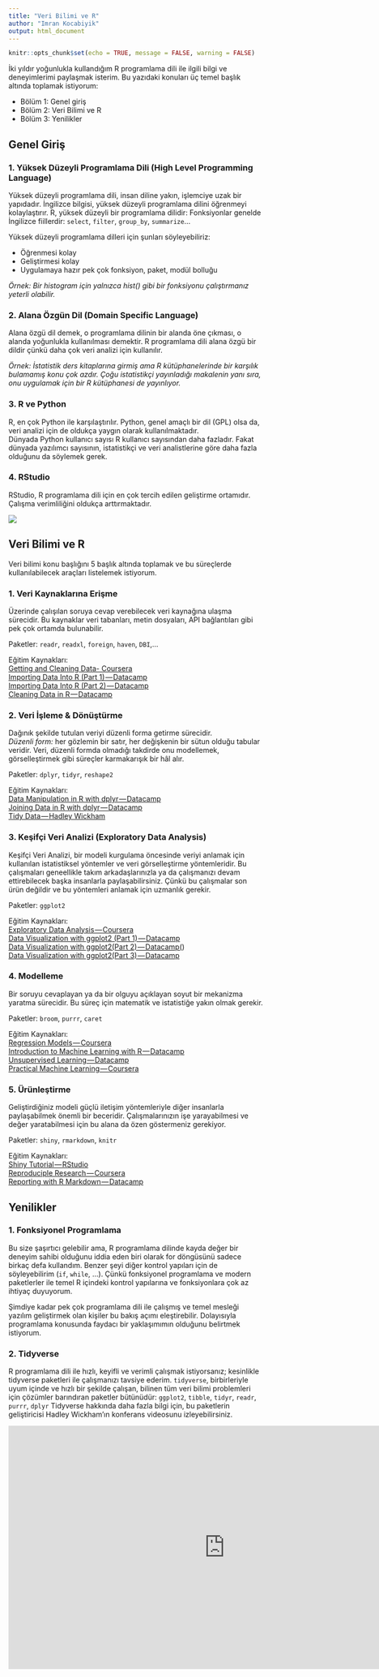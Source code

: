 ```yaml
---
title: "Veri Bilimi ve R"
author: "Imran Kocabiyik"
output: html_document
---
```


```r
knitr::opts_chunk$set(echo = TRUE, message = FALSE, warning = FALSE)
```


İki yıldır yoğunlukla kullandığım R programlama dili ile ilgili bilgi ve deneyimlerimi paylaşmak isterim.
Bu yazıdaki konuları üç temel başlık altında toplamak istiyorum:  

* Bölüm 1: Genel giriş
* Bölüm 2: Veri Bilimi ve R
* Bölüm 3: Yenilikler

## Genel Giriş

### 1. Yüksek Düzeyli Programlama Dili (High Level Programming Language)

Yüksek düzeyli programlama dili, insan diline yakın, işlemciye uzak bir yapıdadır. İngilizce bilgisi, yüksek düzeyli programlama dilini öğrenmeyi kolaylaştırır.
R, yüksek düzeyli bir programlama dilidir: Fonksiyonlar genelde İngilizce fiillerdir: `select`, `filter`, `group_by`, `summarize`…  

Yüksek düzeyli programlama dilleri için şunları söyleyebiliriz:

* Öğrenmesi kolay  
* Geliştirmesi kolay  
* Uygulamaya hazır pek çok fonksiyon, paket, modül bolluğu  

_*Örnek:* Bir histogram için yalnızca hist() gibi bir fonksiyonu çalıştırmanız yeterli olabilir._  

### 2. Alana Özgün Dil (Domain Specific Language)

Alana özgü dil demek, o programlama dilinin bir alanda öne çıkması, o alanda yoğunlukla kullanılması demektir.
R programlama dili alana özgü bir dildir çünkü daha çok veri analizi için kullanılır.

_*Örnek:* İstatistik ders kitaplarına girmiş ama R kütüphanelerinde bir karşılık bulamamış konu çok azdır. Çoğu istatistikçi yayınladığı makalenin yanı sıra, onu uygulamak için bir R kütüphanesi de yayınlıyor._

### 3. R ve Python

R, en çok Python ile karşılaştırılır. Python, genel amaçlı bir dil (GPL) olsa da, veri analizi için de oldukça yaygın olarak kullanılmaktadır.  
Dünyada Python kullanıcı sayısı R kullanıcı sayısından daha fazladır. Fakat dünyada yazılımcı sayısının, istatistikçi ve veri analistlerine göre daha fazla olduğunu da söylemek gerek.  

### 4. RStudio

RStudio, R programlama dili için en çok tercih edilen geliştirme ortamıdır. Çalışma verimliliğini oldukça arttırmaktadır.

![](https://cdn-images-1.medium.com/max/1600/1*S-EK-5mKK8Wz3pwJhJq1Mg.png)

## Veri Bilimi ve R

Veri bilimi konu başlığını 5 başlık altında toplamak ve bu süreçlerde kullanılabilecek araçları listelemek istiyorum.

### 1. Veri Kaynaklarına Erişme

Üzerinde çalışılan soruya cevap verebilecek veri kaynağına ulaşma sürecidir. Bu kaynaklar veri tabanları, metin dosyaları, API bağlantıları gibi pek çok ortamda bulunabilir.  

Paketler:
`readr`, `readxl`, `foreign`, `haven`, `DBI`,...

Eğitim Kaynakları:  
[Getting and Cleaning Data- Coursera](https://www.coursera.org/learn/data-cleaning)  
[Importing Data Into R (Part 1) — Datacamp](https://www.datacamp.com/courses/importing-data-in-r-part-1)  
[Importing Data Into R (Part 2) — Datacamp](https://www.datacamp.com/courses/importing-data-in-r-part-2)  
[Cleaning Data in R — Datacamp](https://www.datacamp.com/courses/cleaning-data-in-r)  

### 2. Veri İşleme & Dönüştürme

Dağınık şekilde tutulan veriyi düzenli forma getirme sürecidir.  
*Düzenli form:* her gözlemin bir satır, her değişkenin bir sütun olduğu tabular veridir. Veri, düzenli formda olmadığı takdirde onu modellemek, görselleştirmek gibi süreçler karmakarışık bir hâl alır.  

Paketler:
`dplyr`, `tidyr`, `reshape2`

Eğitim Kaynakları:  
[Data Manipulation in R with dplyr — Datacamp](https://www.datacamp.com/courses/dplyr-data-manipulation-r-tutorial)  
[Joining Data in R with dplyr — Datacamp](https://www.datacamp.com/courses/joining-data-in-r-with-dplyr)  
[Tidy Data — Hadley Wickham](http://vita.had.co.nz/papers/tidy-data.pdf)

### 3. Keşifçi Veri Analizi (Exploratory Data Analysis)

Keşifçi Veri Analizi, bir modeli kurgulama öncesinde veriyi anlamak için kullanılan istatistiksel yöntemler ve veri görselleştirme yöntemleridir. Bu çalışmaları geneellikle takım arkadaşlarınızla ya da çalışmanızı devam ettirebilecek başka insanlarla paylaşabilirsiniz. Çünkü bu çalışmalar son ürün değildir ve bu yöntemleri anlamak için uzmanlık gerekir.

Paketler:
`ggplot2`  

Eğitim Kaynakları:  
[Exploratory Data Analysis — Coursera](https://www.coursera.org/learn/exploratory-data-analysis)  
[Data Visualization with ggplot2 (Part 1) — Datacamp](https://www.datacamp.com/courses/data-visualization-with-ggplot2-1)  
[Data Visualization with ggplot2(Part 2) — Datacamp(](https://www.datacamp.com/courses/data-visualization-with-ggplot2-2))  
[Data Visualization with ggplot2(Part 3) — Datacamp](https://www.datacamp.com/courses/data-visualization-with-ggplot2-3)  

### 4. Modelleme

Bir soruyu cevaplayan ya da bir olguyu açıklayan soyut bir mekanizma yaratma sürecidir. Bu süreç için matematik ve istatistiğe yakın olmak gerekir. 

Paketler:
`broom`, `purrr`, `caret`

Eğitim Kaynakları:  
[Regression Models — Coursera](https://www.coursera.org/learn/regression-models)  
[Introduction to Machine Learning with R — Datacamp](https://www.datacamp.com/courses/introduction-to-machine-learning-with-r)  
[Unsupervised Learning — Datacamp](https://www.datacamp.com/courses/unsupervised-learning-in-r)  
[Practical Machine Learning — Coursera](https://www.coursera.org/learn/practical-machine-learning)  

### 5. Ürünleştirme

Geliştirdiğiniz modeli güçlü iletişim yöntemleriyle diğer insanlarla paylaşabilmek önemli bir beceridir. Çalışmalarınızın işe yarayabilmesi ve değer yaratabilmesi için bu alana da özen göstermeniz gerekiyor.

Paketler:
`shiny`, `rmarkdown`, `knitr`

Eğitim Kaynakları:  
[Shiny Tutorial — RStudio](http://shiny.rstudio.com/tutorial/)  
[Reproduciple Research — Coursera](https://www.coursera.org/learn/reproducible-research)  
[Reporting with R Markdown — Datacamp](https://www.datacamp.com/courses/reporting-with-r-markdown)  

## Yenilikler
### 1. Fonksiyonel Programlama

Bu size şaşırtıcı gelebilir ama, R programlama dilinde kayda değer bir deneyim sahibi olduğunu iddia eden biri olarak for döngüsünü sadece birkaç defa kullandım. Benzer şeyi diğer kontrol yapıları için de söyleyebilirim (`if`, `while`, …). Çünkü fonksiyonel programlama ve modern paketlerler ile temel R içindeki kontrol yapılarına ve fonksiyonlara çok az ihtiyaç duyuyorum.  

Şimdiye kadar pek çok programlama dili ile çalışmış ve temel mesleği yazılım geliştirmek olan kişiler bu bakış açımı eleştirebilir. Dolayısıyla programlama konusunda faydacı bir yaklaşımımın olduğunu belirtmek istiyorum.

### 2. Tidyverse

R programlama dili ile hızlı, keyifli ve verimli çalışmak istiyorsanız; kesinlikle tidyverse paketleri ile çalışmanızı tavsiye ederim. `tidyverse`, birbirleriyle uyum içinde ve hızlı bir şekilde çalışan, bilinen tüm veri bilimi problemleri için çözümler barındıran paketler bütünüdür: `ggplot2`, `tibble`, `tidyr`, `readr`, `purrr`, `dplyr`
Tidyverse hakkında daha fazla bilgi için, bu paketlerin geliştiricisi Hadley Wickham’ın konferans videosunu izleyebilirsiniz.

<iframe width="853" height="480" src="https://www.youtube.com/embed/rz3_FDVt9eg" frameborder="0" allowfullscreen></iframe>